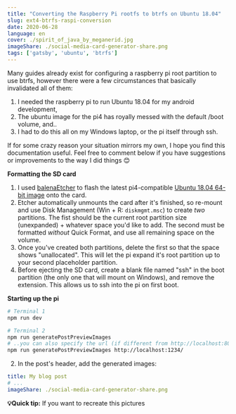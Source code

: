 ```yaml
---
title: "Converting the Raspberry Pi rootfs to btrfs on Ubuntu 18.04"
slug: ext4-btrfs-raspi-conversion
date: 2020-06-28
language: en
cover: ./spirit_of_java_by_meganerid.jpg
imageShare: ./social-media-card-generator-share.png
tags: ['gatsby', 'ubuntu', 'btrfs']
---
```



Many guides already exist for configuring a raspberry pi root partition to use btrfs, however there were a few circumstances that basically invalidated all of them:
1. I needed the raspberry pi to run Ubuntu 18.04 for my android development,
2. The ubuntu image for the pi4 has royally messed with the default /boot volume, and..
3. I had to do this all on my Windows laptop, or the pi itself through ssh. 

If for some crazy reason your situation mirrors my own, I hope you find this documentation useful. Feel free to comment below if you have suggestions or improvements to the way I did things 😊


**Formatting the SD card**

1. I used [balenaEtcher](https://www.balena.io/etcher/) to flash the latest pi4-compatible [Ubuntu 18.04 64-bit image](https://ubuntu.com/download/raspberry-pi) onto the card.
2. Etcher automatically unmounts the card after it's finished, so re-mount and use Disk Management (Win + R: `diskmgmt.msc`) to create _two_ partitions. The fist should be the current root partition size (unexpanded) + whatever space you'd like to add. The second must be formatted _without_ Quick Format, and use all remaining space on the volume.
3. Once you've created both partitions, delete the first so that the space shows "unallocated". This will let the pi expand it's root partition up to your second placeholder partition.
4. Before ejecting the SD card, create a blank file named "ssh" in the boot partition (the only one that will mount on Windows), and remove the extension. This allows us to ssh into the pi on first boot.


**Starting up the pi**
  ```bash
  # Terminal 1
  npm run dev

  # Terminal 2
  npm run generatePostPreviewImages
  # ..you can also specify the url (if different from http://localhost:8000/)
  npm run generatePostPreviewImages http://localhost:1234/
  ```
2. In the post's header, add the generated images:
  ```yaml
  title: My blog post
  # ...
  imageShare: ./social-media-card-generator-share.png
  ```

**💡Quick tip:** If you want to recreate this pictures

